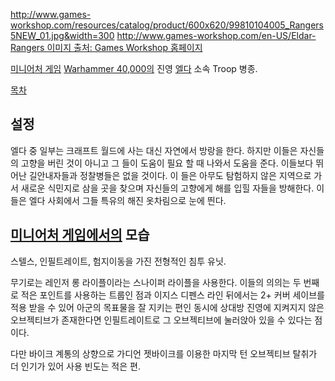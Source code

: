 {{{+1 '''Ranger'''}}}

http://www.games-workshop.com/resources/catalog/product/600x620/99810104005_Rangers5NEW_01.jpg&width=300
[[http://www.games-workshop.com/en-US/Eldar-Rangers 이미지 출처: Games Workshop 홈페이지]]

[[미니어처 게임]] [[Warhammer 40,000]]의 진영 [[엘다]] 소속 Troop 병종.

[[목차]]

== 설정 ==
엘다 중 일부는 크래프트 월드에 사는 대신 자연에서 방랑을 한다. 하지만 이들은 자신들의 고향을 버린 것이 아니고 그 들이 도움이 필요 할 때 나와서 도움을 준다. 이들보다 뛰어난 길안내자들과 정찰병들은 없을 것이다. 이 들은 아무도 탐험하지 않은 지역으로 가서 새로운 식민지로 삼을 곳을 찾으며 자신들의 고향에게 해를 입힐 자들을 방해한다. 이들은 엘다 사회에서 그들 특유의 해진 옷차림으로 눈에 띈다. 

== [[미니어처 게임]]에서의 모습 ==
스텔스, 인필트레이트, 험지이동을 가진 전형적인 침투 유닛. 

무기로는 레인저 롱 라이플이라는 스나이퍼 라이플을 사용한다. 이들의 의의는 두 번째로 적은 포인트를 사용하는 트룹인 점과 이지스 디펜스 라인 뒤에서는 2+ 커버 세이브를 적용 받을 수 있어 아군의 목표물을 잘 지키는 편인 동시에 상대방 진영에 지켜지지 않은 오브젝티브가 존재한다면 인필트레이트로 그 오브젝티브에 눌러앉아 있을 수 있다는 점이다. 

다만 바이크 계통의 상향으로 가디언 젯바이크를 이용한 마지막 턴 오브젝티브 탈취가 더 인기가 있어 사용 빈도는 적은 편.
